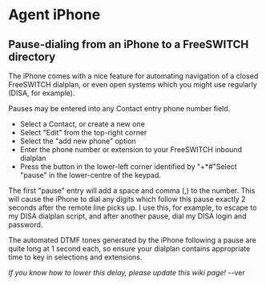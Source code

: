 
# Agent iPhone 

## Pause-dialing from an iPhone to a FreeSWITCH directory

The iPhone comes with a nice feature for automating navigation of a closed FreeSWITCH dialplan, or even open systems which you might use regularly (DISA, for example).

Pauses may be entered into any Contact entry phone number field.

* Select a Contact, or create a new one
* Select "Edit" from the top-right corner
* Select the "add new phone" option
* Enter the phone number or extension to your FreeSWITCH inbound dialplan
* Press the button in the lower-left corner identified by "+\*#"Select "pause" in the lower-centre of the keypad.

 The first "pause" entry will add a space and comma (,) to the number. This will cause the iPhone to dial any digits which follow this pause exactly 2 seconds after the remote line picks up. I use this, for example, to escape to my DISA dialplan script, and after another pause, dial my DISA login and password.

The automated DTMF tones generated by the iPhone following a pause are quite long at 1 second each, so ensure your dialplan contains appropriate time to key in selections and extensions.

_If you know how to lower this delay, please update this wiki page!_ \--ver


